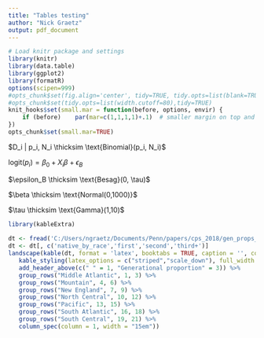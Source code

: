 ```yaml
---
title: "Tables testing"
author: "Nick Graetz"
output: pdf_document
---
```

  
```r
# Load knitr package and settings
library(knitr)
library(data.table)
library(ggplot2)
library(formatR)
options(scipen=999)
#opts_chunk$set(fig.align='center', tidy=TRUE, tidy.opts=list(blank=TRUE, width.cutoff=40), warning=FALSE,message=FALSE)
#opts_chunk$set(tidy.opts=list(width.cutoff=80),tidy=TRUE)
knit_hooks$set(small.mar = function(before, options, envir) {
    if (before)    par(mar=c(1,1,1,1)+.1)  # smaller margin on top and right
})
opts_chunk$set(small.mar=TRUE)
```

\large
$D_i | p_i, N_i \thicksim \text{Binomial}(p_i, N_i)$  

$\text{logit}(p_i) = \beta_0 + X_i\beta + \epsilon_B$  

$\epsilon_B \thicksim \text{Besag}(0, \tau)$  

$\beta \thicksim \text{Normal(0,1000)}$  

$\tau \thicksim \text{Gamma}(1,10)$  

\small
```r
library(kableExtra)
  
dt <- fread('C:/Users/ngraetz/Documents/Penn/papers/cps_2018/gen_props_by_metro_region.csv')
dt <- dt[, c('native_by_race','first','second','third+')]
landscape(kable(dt, format = 'latex', booktabs = TRUE, caption = '', col.names = c('Race','First','Second','Third+'), digits = 2, escape = FALSE) %>%
   kable_styling(latex_options = c("striped","scale_down"), full_width = T, position = "center", font_size = 8) %>%
   add_header_above(c(" " = 1, "Generational proportion" = 3)) %>%
   group_rows("Middle Atlantic", 1, 3) %>%
   group_rows("Mountain", 4, 6) %>%
   group_rows("New England", 7, 9) %>%
   group_rows("North Central", 10, 12) %>%
   group_rows("Pacific", 13, 15) %>%
   group_rows("South Atlantic", 16, 18) %>%
   group_rows("South Central", 19, 21) %>%
   column_spec(column = 1, width = "15em"))
```

